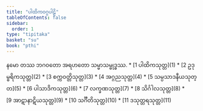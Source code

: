 ```yaml
---
title: "ပါထိကဝဂ္ဂပါဠိ"
tableOfContents: false
sidebar:
  order: 1
type: "tipitaka"
basket: "su"
book: "pthi"
---
```


<Paragraph number="1" type="center" book="pthi">
နမော တဿ ဘဂဝတော အရဟတော သမ္မာသမ္ဗုဒ္ဓဿ.

</Paragraph>

<TableOfContents book="pthi">
* [1 ပါထိကသုတ္တ](1)
* [2 ဥဒုမ္ဗရိကသုတ္တ](2)
* [3 စက္ကဝတ္တိသုတ္တ](3)
* [4 အဂ္ဂညသုတ္တ](4)
* [5 သမ္ပသာဒနီယသုတ္တ](5)
* [6 ပါသာဒိကသုတ္တ](6)
* [7 လက္ခဏသုတ္တ](7)
* [8 သိင်္ဂါလသုတ္တ](8)
* [9 အာဋာနာဋိယသုတ္တ](9)
* [10 သင်္ဂီတိသုတ္တ](10)
* [11 ဒသုတ္တရသုတ္တ](11)
</TableOfContents>